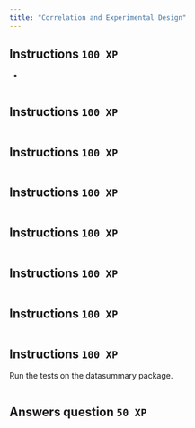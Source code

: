 ```yaml
---
title: "Correlation and Experimental Design"
---
```


## 

## Instructions `100 XP` {.unnumbered}

-   

``` .r

```

## 

## Instructions `100 XP` {.unnumbered}



``` .r

```

## 

## Instructions `100 XP` {.unnumbered}



``` .r

```

## 

## Instructions `100 XP` {.unnumbered}


``` .r

```

## 

## Instructions `100 XP` {.unnumbered}



``` .r

```

## 

## Instructions `100 XP` {.unnumbered}



``` .r

```

## 

## Instructions `100 XP` {.unnumbered}



``` .r

```

## 
## Instructions `100 XP` {.unnumbered}

Run the tests on the datasummary package.

``` .r

```

## 

## Answers question `50 XP` {.unnumbered}
